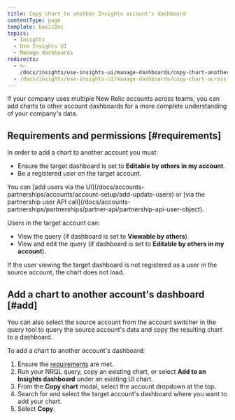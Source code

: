 ```yaml
---
title: Copy chart to another Insights account's dashboard
contentType: page
template: basicDoc
topics:
  - Insights
  - Use Insights UI
  - Manage dashboards
redirects:
  - >-
    /docs/insights/use-insights-ui/manage-dashboards/copy-chart-another-insights-accounts-dashboard/
  - /docs/insights/use-insights-ui/manage-dashboards/copy-chart-across-accounts/
---
```


If your company uses multiple New Relic accounts across teams, you can add charts to other account dashboards for a more complete understanding of your company's data.

## Requirements and permissions [#requirements]

In order to add a chart to another account you must:

* Ensure the target dashboard is set to **Editable by others in my account**.
* Be a registered user on the target account.

<Callout variant="tip">
  You can [add users via the UI](/docs/accounts-partnerships/accounts/account-setup/add-update-users) or [via the partnership user API call](/docs/accounts-partnerships/partnerships/partner-api/partnership-api-user-object).
</Callout>

Users in the target account can:

* View the query (if dashboard is set to **Viewable by others**).
* View and edit the query (if dashboard is set to **Editable by others in my account**).

If the user viewing the target dashboard is not registered as a user in the source account, the chart does not load.

## Add a chart to another account's dashboard [#add]

<Callout variant="tip">
  You can also select the source account from the account switcher in the query tool to query the source account's data and copy the resulting chart to a dashboard.
</Callout>

To add a chart to another account's dashboard:

1. Ensure the [requirements](#requirements) are met.
2. Run your NRQL query, copy an existing chart, or select **Add to an Insights dashboard** under an existing UI chart.
3. From the **Copy chart** modal, select the account dropdown at the top.
4. Search for and select the target account's dashboard where you want to add your chart.
5. Select **Copy**.
